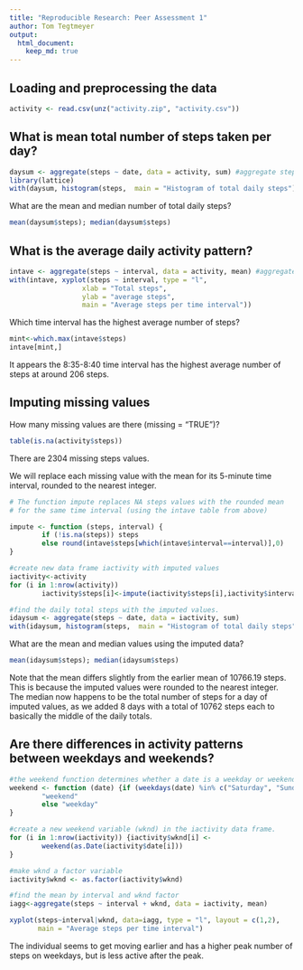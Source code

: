 ```yaml
---
title: "Reproducible Research: Peer Assessment 1"
author: Tom Tegtmeyer
output: 
  html_document:
    keep_md: true
---
```



## Loading and preprocessing the data
```r
activity <- read.csv(unz("activity.zip", "activity.csv"))

```

## What is mean total number of steps taken per day?

```r
daysum <- aggregate(steps ~ date, data = activity, sum) #aggregate steps by date
library(lattice)
with(daysum, histogram(steps,  main = "Histogram of total daily steps"))
```

What are the mean and median number of total daily steps?
```r
mean(daysum$steps); median(daysum$steps)
```

## What is the average daily activity pattern?
```r
intave <- aggregate(steps ~ interval, data = activity, mean) #aggregate steps by interval
with(intave, xyplot(steps ~ interval, type = "l", 
                  xlab = "Total steps", 
                  ylab = "average steps", 
                  main = "Average steps per time interval"))
```

Which time interval has the highest average number of steps? 

```r
mint<-which.max(intave$steps)
intave[mint,]
```
It appears the 8:35-8:40 time interval has the highest average number of steps at around 206 steps.

## Imputing missing values
How many missing values are there (missing = "TRUE")?
```r
table(is.na(activity$steps))
```

There are 2304 missing steps values.

We will replace each missing value with the mean for its 5-minute time interval, rounded to the nearest integer.

```r
# The function impute replaces NA steps values with the rounded mean
# for the same time interval (using the intave table from above)

impute <- function (steps, interval) {
        if (!is.na(steps)) steps 
        else round(intave$steps[which(intave$interval==interval)],0)
}

#create new data frame iactivity with imputed values
iactivity<-activity
for (i in 1:nrow(activity)) 
        iactivity$steps[i]<-impute(iactivity$steps[i],iactivity$interval[i])

#find the daily total steps with the imputed values.
idaysum <- aggregate(steps ~ date, data = iactivity, sum)
with(idaysum, histogram(steps,  main = "Histogram of total daily steps"))
```

What are the mean and median values using the imputed data?

```r
mean(idaysum$steps); median(idaysum$steps)
```

Note that the mean differs slightly from the earlier mean of 10766.19 steps. This is because the imputed values were rounded to the nearest integer. The median now happens to be the total number of steps for a day of imputed values, as we added 8 days with a total of 10762 steps each to basically the middle of the daily totals.

## Are there differences in activity patterns between weekdays and weekends?
```r
#the weekend function determines whether a date is a weekday or weekend.
weekend <- function (date) {if (weekdays(date) %in% c("Saturday", "Sunday"))
        "weekend"
        else "weekday"
}

#create a new weekend variable (wknd) in the iactivity data frame.
for (i in 1:nrow(iactivity)) {iactivity$wknd[i] <-
        weekend(as.Date(iactivity$date[i]))
}

#make wknd a factor variable 
iactivity$wknd <- as.factor(iactivity$wknd)

#find the mean by interval and wknd factor
iagg<-aggregate(steps ~ interval + wknd, data = iactivity, mean)

xyplot(steps~interval|wknd, data=iagg, type = "l", layout = c(1,2),
       main = "Average steps per time interval")
```

The individual seems to get moving earlier and has a higher peak number of steps on weekdays, but is less active after the peak.